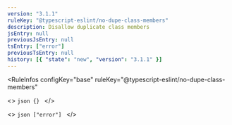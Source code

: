 ```yaml
---
version: "3.1.1"
ruleKey: "@typescript-eslint/no-dupe-class-members"
description: Disallow duplicate class members
jsEntry: null
previousJsEntry: null
tsEntry: ["error"]
previousTsEntry: null
history: [{ "state": "new", "version": "3.1.1" }]
---
```


<RuleInfos 
  configKey="base" 
  ruleKey="@typescript-eslint/no-dupe-class-members" 
>
  <>
    ```json
    {}
    ```
  </>

  <>
    ```json
    ["error"]
    ```
  </>
</RuleInfos>
